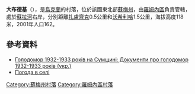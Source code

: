 {{coord|50|48|36|N|33|35|52|E|scale:100000|display=title}}

'''大布德基'''（{{lang-uk|Великі Будки}}），是[[烏克蘭|烏克蘭]]的村落，位於該國東北部[[蘇梅州|蘇梅州]]，由[[羅姆內區|羅姆內區]]負責管轄，處於[[蘇拉河_(第聶伯河支流)|蘇拉河]]右岸，分別距離[[扎盧齊克|扎盧齊克]]0.5公里和[[沃希利哈|沃希利哈]]1.5公里，海拔高度118米，2001年人口162。

==參考資料==
* [https://web.archive.org/web/20111130104029/http://www.archives.gov.ua/Sections/Famine/Publicat/Fam-Sumy-1932-33.php#nom-04 Голодомор 1932-1933 років на Сумщині: Документи про голодомор 1932-1933 років (укр.)] 
* [http://weather.in.ua/ua/symskaja/2943 Погода в селі ]{{Wayback|url=http://weather.in.ua/ua/symskaja/2943 |date=20111219221121 }}

{{DEFAULTSORT:Великі Будки}}
[[Category:蘇梅州村落|Category:蘇梅州村落]]
[[Category:羅姆內區村落|Category:羅姆內區村落]]


{{Sumy-geo-stub}}